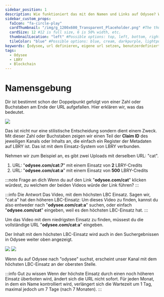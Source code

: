 ---
sidebar_position: 1
description: Wie funktioniert das mit den Namen und Links auf Odysee? Wir erklären das in diesem Abschnitt genauer.
sidebar_custom_props:
  faIcon: "fa-circle-play"
  cardThumbnail: "/img/g_1200x600_Transparent_Placeholder.png" #The thumbnail on the category card.
  cardSize: 12 #12 is full size, 6 is 50% width, etc.
  thumbnailLocation: "left" #Possible options: top, left, bottom, right, none
  tileColor: "blue" #Possible options: blue, cream, darkpurple, lightpurple, mauve, orange, pink, none
keywords: [odysee, url definieren, eigene url setzen, benutzerdefinierte url]
tags:
  - Odysee
  - LBRY
  - Blockchain
---

# Namensgebung

Dir ist bestimmt schon der Doppelpunkt gefolgt von einer Zahl oder Buchstaben am Ende der URL aufgefallen. Hier erklären wir, was das bedeutet.

<Image src="/img/de/url_example_transparent.png" />

Das ist nicht nur eine stilistische Entscheidung sondern dient einem Zweck. Mit dieser Zahl oder Buchstaben zeigen wir einen Teil der **Claim ID** des jeweiligen Kanals oder Inhalts an, die einfach ein Register der Metadaten auf LBRY ist. Das ist mit dem Einsatz-System von LBRY verbunden. 

Nehmen wir zum Beispiel an, es gibt zwei Uploads mit derselben URL: "cat".

1. URL: "**odysee.com/cat:7**" mit einem Einsatz von **2** LBRY-Credits
2. URL: "**odysee.com/cat:a**" mit einem Einsatz von **500** LBRY-Credits

:::note Frage an dich
Wenn du auf den Link "**odysee.com/cat**" klicken würdest, zu welchem der beiden Videos würde der Link führen?
:::

:::info Die Antwort
Das Video, mit dem höchsten LBC Einsatz. Sagen wir, "cat:a" hat den höheren LBC-Einsatz: Um dieses Video zu finden, kannst du also entweder nach "**odysee.com/cat:a**" suchen, oder einfach "**odysee.com/cat**" eingeben, weil es den höchsten LBC-Einsatz hat.
:::

Um das Video mit dem niedrigsten Einsatz zu finden, müssest du die vollständige URL "**odysee.com/cat:a**" eingeben.

Der Inhalt mit dem höchsten LBC-Einsatz wird auch in den Suchergebnissen in Odysee weiter oben angezeigt.

<Image src="/img/de/most_supported_example_dark.png#dark" />
<Image src="/img/de/most_supported_example_light.png#light" />

Wenn du auf Odysee nach "odysee" suchst, erscheint unser Kanal mit dem höchsten LBC-Einsatz an der obersten Stelle. 

:::info Gut zu wissen
Wenn der höchste Einsatz durch einen noch höheren Einsatz überboten wird, ändert sich die URL nicht sofort. Für jeden Monat, in dem ein Name kontrolliert wird, verlängert sich die Wartezeit um 1 Tag, maximal jedoch um 7 Tage (nach 7 Monaten).
:::
